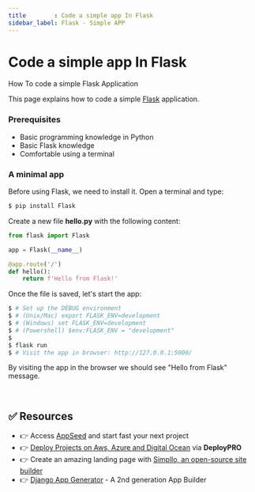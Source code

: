 ```yaml
---
title        : Code a simple app In Flask
sidebar_label: Flask - Simple APP
---
```


# Code a simple app In Flask

<SubHeading>How To code a simple Flask Application</SubHeading>

This page explains how to code a simple [Flask](https://www.palletsprojects.com/p/flask/) application.

### Prerequisites

- Basic programming knowledge in Python
- Basic Flask knowledge
- Comfortable using a terminal

### A minimal app

Before using Flask, we need to install it. Open a terminal and type:

```bash
$ pip install Flask
```

Create a new file **hello.py** with the following content:

```python
from flask import Flask

app = Flask(__name__)

@app.route('/')
def hello():
    return f'Hello from Flask!'
```

Once the file is saved, let's start the app:

```bash
$ # Set up the DEBUG environment
$ # (Unix/Mac) export FLASK_ENV=development
$ # (Windows) set FLASK_ENV=development
$ # (Powershell) $env:FLASK_ENV = "development"
$
$ flask run
$ # Visit the app in browser: http://127.0.0.1:5000/
```

By visiting the app in the browser we should see "Hello from Flask" message.

<br />

## ✅ Resources 

- 👉 Access [AppSeed](https://appseed.us/) and start fast your next project
- 👉 [Deploy Projects on Aws, Azure and Digital Ocean](https://www.docs.deploypro.dev/) via **DeployPRO**
- 👉 Create an amazing landing page with [Simpllo, an open-source site builder](https://www.simpllo.com/)
- 👉 [Django App Generator](https://app-generator.dev/django/) - A 2nd generation App Builder
